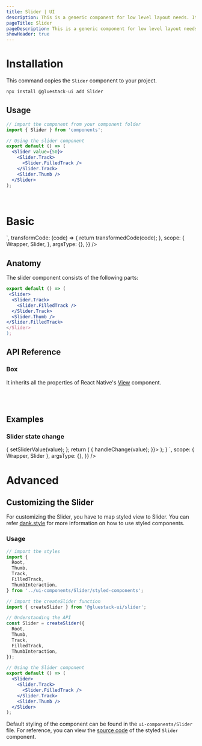 ```yaml
---
title: Slider | UI
description: This is a generic component for low level layout needs. It is similar to a div in HTML.
pageTitle: Slider
pageDescription: This is a generic component for low level layout needs. It is similar to a div in HTML.
showHeader: true
---
```



<Meta title="components/Forms/Slider" />




# Installation

This command copies the `Slider` component to your project.

```jsx
npx install @gluestack-ui add Slider
```

## Usage

```jsx
// import the component from your component folder
import { Slider } from 'components';

// Using the slider component
export default () => (
  <Slider value={50}>
    <Slider.Track>
      <Slider.FilledTrack />
    </Slider.Track>
    <Slider.Thumb />
  </Slider>
);
```

<br />

# Basic

<AppProvider>
  <CodePreview
    showComponentRenderer={true}
    showArgsController={false}
    metaData={{
      code: `
<Slider value={50}>
  <Slider.Track>
    <Slider.FilledTrack />
  </Slider.Track>
  <Slider.Thumb />
</Slider>
`,
      transformCode: (code) => {
        return transformedCode(code);
      },
      scope: {
        Wrapper,
        Slider,
      },
      argsType: {},
    }}
  />
</AppProvider>
<br />

## Anatomy

The slider component consists of the following parts:

```jsx
export default () => (
 <Slider>
  <Slider.Track>
    <Slider.FilledTrack />
  </Slider.Track>
  <Slider.Thumb />
</Slider.FilledTrack>
</Slider>
);
```

## API Reference

### Box

It inherits all the properties of React Native's [View](https://reactnative.dev/docs/view#props) component.

<br />
<br />

## Examples

### Slider state change

<AppProvider>
  <CodePreview
    showComponentRenderer={true}
    showArgsController={false}
    metaData={{
      code: `
function App(){
  const [sliderValue, setSliderValue] = React.useState(40);
  const handleChange = (value) => {
    setSliderValue(value);
  };
  return (
    <Wrapper>
      <Slider
        value={sliderValue}
        onChange={(value) => {
        handleChange(value);
        }}>
        <Slider.Track>
          <Slider.FilledTrack />
        </Slider.Track>
        <Slider.Thumb />
      </Slider>
    </Wrapper>
  );
}
`,
      scope: { Wrapper, Slider },
      argsType: {},
    }}
  />
</AppProvider>

<br />

# Advanced

## Customizing the Slider

For customizing the Slider, you have to map styled view to Slider. You can refer [dank.style](https://dank.style/) for more information on how to use styled components.

### Usage

```jsx
// import the styles
import {
  Root,
  Thumb,
  Track,
  FilledTrack,
  ThumbInteraction,
} from '../ui-components/Slider/styled-components';

// import the createSlider function
import { createSlider } from '@gluestack-ui/slider';

// Understanding the API
const Slider = createSlider({
  Root,
  Thumb,
  Track,
  FilledTrack,
  ThumbInteraction,
});

// Using the Slider component
export default () => (
  <Slider>
    <Slider.Track>
      <Slider.FilledTrack />
    </Slider.Track>
    <Slider.Thumb />
  </Slider>
);
```

Default styling of the component can be found in the `ui-components/Slider` file. For reference, you can view the [source code](https://github.com/gluestack/gluestack-ui/blob/development/example/storybook/src/ui-components/Slider/index.tsx) of the styled `Slider` component.
